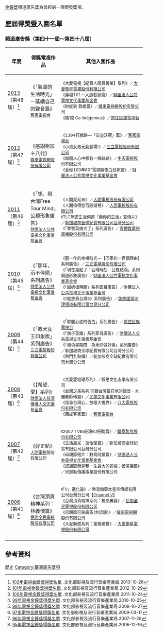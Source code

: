{{Onesource|time=2020-07-01T09:17:12+00:00}}
{{Infobox award
| name           = 金鐘獎頻道廣告獎
| current_awards = 第48屆金鐘獎
| image          = 
| imagesize      = 
| caption        = 
| description = [[電視|電視]]從業人員
| presenter   = [[行政院新聞局|行政院新聞局]]<br/>（第1屆——第46屆）<br/>[[文化部影視及流行音樂產業局|文化部影視及流行音樂產業局]]<br/>（第47屆——至今）
| date        = 每年9月或10月
| location    = {{TWN}}（詳見[[金鐘獎#歷屆金鐘獎主持概況|舉辦地點]]） 
| country     = {{ROC-TWN}}
| reward      = 金鐘獎獎座<br/>獎金
| year           = 2006年
| year2          = 2013年
| holder         = 《「裝滿的生活時光」—延續自己的聲音篇》
| website        = 
}}
[[金鐘獎|金鐘獎]]頻道廣告獎為曾經的一個頒發獎項。

== 歷屆得獎暨入圍名單 ==
===頻道廣告獎（第四十一屆～第四十八屆）===
{| class=prettytable cellpadding="5"
|- align=center bgcolor=lavender
!width=15%|年度
!width=20%|得獎電視作品
!width=55%|其他入圍作品
|-
|[[第48屆金鐘獎|2013]]<br>（第48屆）<ref>[https://www.bamid.gov.tw/information_164_63931.html 102年電視金鐘獎得獎名單] {{Wayback|url=https://www.bamid.gov.tw/information_164_63931.html |date=20190929063357 }}.文化部影視及流行音樂產業局.2013-10-26</ref>
|《「裝滿的生活時光」—延續自己的聲音篇》<br/>
<small>[[客家電視台|客家電視台]]<br/>
|<small>
《大愛電視【紀錄人間真善美】系列》／[[大愛衛星電視股份有限公司|大愛衛星電視股份有限公司]]<br/>
《穿越101—大愚若智篇》／[[財團法人公共電視文化事業基金會|財團法人公共電視文化事業基金會]]<br/>
《財蛇到 賀歲篇》／[[緯來電視網股份有限公司|緯來電視網股份有限公司]]<br/>
《隨˙原 Go Indigenous》／[[原住民族電視台|原住民族電視台]]
|-
|[[第47屆金鐘獎|2012]]<br>（第47屆）<ref>[https://www.bamid.gov.tw/information_164_63927.html 101年電視金鐘獎得獎名單] {{Wayback|url=https://www.bamid.gov.tw/information_164_63927.html |date=20190929053926 }}.文化部影視及流行音樂產業局.2012-10-29</ref>
|《感謝祖宗十八代》<br/>
<small>[[緯來電視網股份有限公司|緯來電視網股份有限公司]]<br/>
|<small>
《1394打戲路—「安迪沃荷」篇》／[[客家電視台|客家電視台]]<br/>
《小資女孩元氣登場!》／[[三立電視股份有限公司|三立電視股份有限公司]]<br/>
《每個人心中都有一條絲路》／[[中天電視股份有限公司|中天電視股份有限公司]]<br/>
《愛你100年60”電視廣告白日夢篇》／[[財團法人公共電視文化事業基金會|財團法人公共電視文化事業基金會]]
|-
|[[第46屆金鐘獎|2011]]<br>（第46屆）<ref>[https://www.bamid.gov.tw/information_164_63923.html 100年電視金鐘獎得獎名單] {{Wayback|url=https://www.bamid.gov.tw/information_164_63923.html |date=20190929052056 }}.文化部影視及流行音樂產業局.2011-10-24</ref>
|《「想。飛台灣Free Tour Mind」公視形象廣告》<br/>
<small>[[財團法人公共電視文化事業基金會|財團法人公共電視文化事業基金會]]<br/>
|<small>
《人間亮起來》／[[人間電視股份有限公司|人間電視股份有限公司]]<br/>
《人間值得您百般凝視》／[[人間電視股份有限公司|人間電視股份有限公司]]<br/>
《TLC旅遊生活頻道「樂你的生活」宣傳片》／[[新加坡商全球紀實有限公司台灣分公司|新加坡商全球紀實有限公司台灣分公司]]<br/>
《「黎智英搞大了」系列廣告》／[[壹傳媒電視廣播股份有限公司|壹傳媒電視廣播股份有限公司]]
|-
|[[第45屆金鐘獎|2010]]<br>（第45屆）<ref>[https://www.bamid.gov.tw/information_164_63918.html 99年電視金鐘獎得獎名單] {{Wayback|url=https://www.bamid.gov.tw/information_164_63918.html |date=20190929051237 }}.文化部影視及流行音樂產業局.2010-10-25</ref>
|《「那年，雨不停國」系列廣告》<br/>
<small>[[財團法人公共電視文化事業基金會|財團法人公共電視文化事業基金會]]<br/>
|<small>
《那一年的幸福時光－【回家的一百個理由】系列廣告》／[[三立電視股份有限公司|三立電視股份有限公司]]<br/>
《「現在幾點了：台灣時刻　公視點滴」系列頻道形象廣告》／[[財團法人公共電視文化事業基金會|財團法人公共電視文化事業基金會]]<br/>
《「爺奶搶時間」系列節目廣告》／[[財團法人公共電視文化事業基金會|財團法人公共電視文化事業基金會]]<br/>
《《綻放真台灣3》系列廣告》／[[美商國家地理頻道有限公司台灣分公司|美商國家地理頻道有限公司台灣分公司]]
|-
|[[第44屆金鐘獎|2009]]<br>（第44屆）<ref>[https://www.bamid.gov.tw/information_164_63915.html 98年電視金鐘獎得獎名單] {{Wayback|url=https://www.bamid.gov.tw/information_164_63915.html |date=20190929050412 }}.文化部影視及流行音樂產業局.2009-10-27</ref>
|《「敗犬女王印象版」系列廣告》<br/>
<small>[[三立電視股份有限公司|三立電視股份有限公司]]<br/>
|<small>
《「聆聽心底的告白」系列廣告》／[[原住民族電視台|原住民族電視台]]<br/>
《「痞子英雄」系列節目廣告》／[[財團法人公共電視文化事業基金會|財團法人公共電視文化事業基金會]]<br/>
《「綠色星期四　為地球做好事」系列廣告》／新加坡商全球紀實有限公司台灣分公司<br/>
《熱門九點檔》／新加坡商全球紀實有限公司台灣分公司
|-
|[[第43屆金鐘獎|2008]]<br>（第43屆）<ref>[https://www.bamid.gov.tw/information_164_63911.html 97年電視金鐘獎得獎名單] {{Wayback|url=https://www.bamid.gov.tw/information_164_63911.html |date=20190929045648 }}.文化部影視及流行音樂產業局.2009-03-17</ref>
|《【希望．愛】系列》<br/>
<small>[[財團法人慈濟傳播人文志業基金會|財團法人慈濟傳播人文志業基金會]]<br/>
|<small>
《大愛愛地球系列》／靜思文化志業有限公司<br/>
《台灣之美系列 聆聽台灣最在地的聲音－木雕老師傅篇》／[[民視文化事業有限公司|民視文化事業有限公司]]<br/>
《找尋台灣心，放眼大視界》／[[八大電視股份有限公司|八大電視股份有限公司]]<br/>
《圓成客家篇》／[[客家電視台|客家電視台]]
|-
|[[第42屆金鐘獎|2007]]<br>（第42屆）<ref>[https://www.bamid.gov.tw/information_164_63907.html 96年電視金鐘獎得獎名單] {{Wayback|url=https://www.bamid.gov.tw/information_164_63907.html |date=20190929044929 }}.文化部影視及流行音樂產業局.2007-11-26</ref>
|《好正點》<br/>
<small>[[人間電視|人間電視]]股份有限公司<br/>
|<small>
《2007 TVBS形象ID扭動篇》／[[聯意製作股份有限公司|聯意製作股份有限公司]]<br/>
《生活風采：葉怡蘭篇》／新加坡商全球紀實有限公司台灣分公司<br/>
《母親節短片：野鳥阿嬤篇》／[[財團法人公共電視文化事業基金會|財團法人公共電視文化事業基金會]]<br/>
《認識耶穌是我一生最大的祝福：黃美廉篇》／米迦勒傳播事業股份有限公司
|-
|[[第41屆金鐘獎|2006]]<br>（第41屆）<ref>[https://www.bamid.gov.tw/information_164_63903.html 95年電視金鐘獎得獎名單] {{Wayback|url=https://www.bamid.gov.tw/information_164_63903.html |date=20190929043418 }}.文化部影視及流行音樂產業局.2006-12-16</ref>
|《台灣頂真精神系列：林義傑篇》<br/>
<small>[[民間全民電視股份有限公司|民間全民電視股份有限公司]]<br/>
|<small>
《「V」進化論》／香港商亞太星空傳媒有限公司台灣分公司【[[Channel_V|Channel V]]】<br/>
《台灣頂真精神系列：楊恩典篇》／[[民間全民電視股份有限公司|民間全民電視股份有限公司]]<br/>
《母親節形象廣告(台語版)》／[[緯來電視網股份有限公司|緯來電視網股份有限公司]]<br/>
《大愛新聞系列：葉樹姍篇》／[[大愛衛星電視股份有限公司|大愛衛星電視股份有限公司]]
|-
|}

==參考資料==
{{reflist}}

[[Category:電視金鐘獎類|歷史]]
[[Category:臺灣廣告獎項|Category:臺灣廣告獎項]]